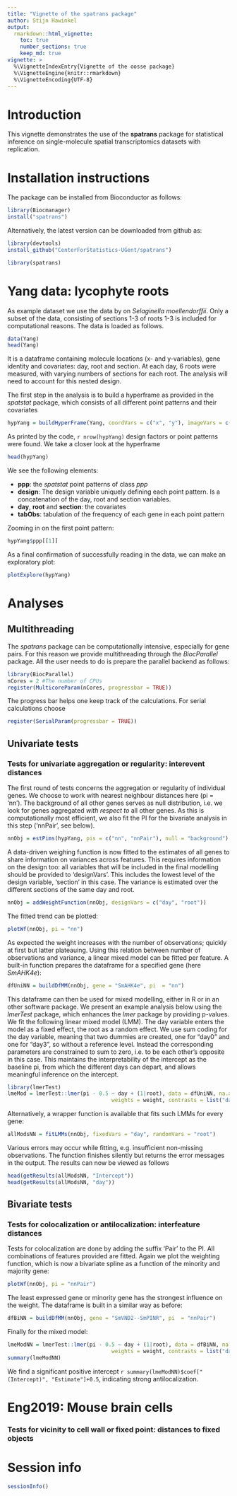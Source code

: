 ```yaml
---
title: "Vignette of the spatrans package"
author: Stijn Hawinkel
output: 
  rmarkdown::html_vignette:
    toc: true
    number_sections: true
    keep_md: true
vignette: >
  %\VignetteIndexEntry{Vignette of the oosse package}
  %\VignetteEngine{knitr::rmarkdown}
  %\VignetteEncoding{UTF-8}
---
```


# Introduction

This vignette demonstrates the use of the __spatrans__ package for statistical inference on single-molecule spatial transcriptomics datasets with replication.

\setcounter{tocdepth}{5}
\tableofcontents

# Installation instructions

The package can be installed from Bioconductor as follows:

```r
library(Biocmanager)
install("spatrans")
```

Alternatively, the latest version can be downloaded from github as:

```r
library(devtools)
install_github("CenterForStatistics-UGent/spatrans")
```

```r
library(spatrans)
```

# Yang data: lycophyte roots

As example dataset we use the data by \textcite{Yang2023} on _Selaginella moellendorffii_. Only a subset of the data, consisting of sections 1-3 of roots 1-3 is included for computational reasons. The data is loaded as follows.

```r
data(Yang)
head(Yang)
```

It is a dataframe containing molecule locations (x- and y-variables), gene identity and covariates: day, root and section. At each day, 6 roots were measured, with varying numbers of sections for each root. The analysis will need to account for this nested design.

The first step in the analysis is to build a hyperframe as provided in the _spatstat_ package, which consists of all different point patterns and their covariates

```r
hypYang = buildHyperFrame(Yang, coordVars = c("x", "y"), imageVars = c("day", "root", "section"))
```

As printed by the code, `r nrow(hypYang)` design factors or point patterns were found. We take a closer look at the hyperframe

```r
head(hypYang)
```

We see the following elements:

 - __ppp__: the _spatstat_ point patterns of class _ppp_
 - __design__: The design variable uniquely defining each point pattern. Is a concatenation of the day, root and section variables.
 - __day__, __root__ and __section__: the covariates
 - __tabObs__: tabulation of the frequency of each gene in each point pattern
 
 Zooming in on the first point pattern:
 
```r
hypYang$ppp[[1]]
```

As a final confirmation of successfully reading in the data, we can make an exploratory plot:

```r
plotExplore(hypYang)
```

# Analyses

## Multithreading

The _spatrans_ package can be computationally intensive, especially for gene pairs. For this reason we provide multithreading through the _BiocParallel_ package. All the user needs to do is prepare the parallel backend as follows:

```r
library(BiocParallel)
nCores = 2 #The number of CPUs
register(MulticoreParam(nCores, progressbar = TRUE))
```

The progress bar helps one keep track of the calculations. For serial calculations choose

```r
register(SerialParam(progressbar = TRUE))
```


## Univariate tests

### Tests for univariate aggregation or regularity: interevent distances

The first round of tests concerns the aggregation or regularity of individual genes. We choose to work with nearest neighbour distances here (pi = 'nn'). The background of all other genes serves as null distribution, i.e. we look for genes aggregated _with respect to_ all other genes. As this is computationally most efficient, we also fit the PI for the bivariate analysis in this step ('nnPair', see below).

```r
nnObj = estPims(hypYang, pis = c("nn", "nnPair"), null = "background")
```

A data-driven weighing function is now fitted to the estimates of all genes to share information on variances across features. This requires information on the design too: all variables that will be included in the final modelling should be provided to 'designVars'. This includes the lowest level of the design variable, 'section' in this case. The variance is estimated over the different sections of the same day and root.

```r
nnObj = addWeightFunction(nnObj, designVars = c("day", "root"))
```

The fitted trend can be plotted:

```r
plotWf(nnObj, pi = "nn")
```

As expected the weight increases with the number of observations; quickly at first but latter plateauing. Using this relation between number of observations and variance, a linear mixed model can be fitted per feature. A built-in function prepares the dataframe for a specified gene (here _SmAHK4e_):

```r
dfUniNN = buildDfMM(nnObj, gene = "SmAHK4e", pi  = "nn")
```

This dataframe can then be used for mixed modelling, either in R or in an other software package. We present an example analysis below using the _lmerTest_ package, which enhances the _lmer_ package by providing p-values. We fit the following linear mixed model (LMM). The day variable enters the model as a fixed effect, the root as a random effect. We use sum coding for the day variable, meaning that two dummies are created, one for "day0" and one for "day3", so without a reference level. Instead the corresponding parameters are constrained to sum to zero, i.e. to be each other's opposite in this case. This maintains the interpretability of the intercept as the baseline pi, from which the different days can depart, and allows meaningful inference on the intercept.

```r
library(lmerTest)
lmeMod = lmerTest::lmer(pi - 0.5 ~ day + (1|root), data = dfUniNN, na.action = na.omit, 
                                 weights = weight, contrasts = list("day" = "contr.sum"))
```

Alternatively, a wrapper function is available that fits such LMMs for every gene:

```r
allModsNN = fitLMMs(nnObj, fixedVars = "day", randomVars = "root")
```

Various errors may occur while fitting, e.g. insufficient non-missing observations. The function finishes silently but returns the error messages in the output. The results can now be viewed as follows

```r
head(getResults(allModsNN, "Intercept"))
head(getResults(allModsNN, "day"))
```

## Bivariate tests

### Tests for colocalization or antilocalization: interfeature distances

Tests for colocalization are done by adding the suffix 'Pair' to the PI. All combinations of features provided are fitted. 
Again we plot the weighting function, which is now a bivariate spline as a function of the minority and majority gene:

```r
plotWf(nnObj, pi = "nnPair")
```

The least expressed gene or minority gene has the strongest influence on the weight. The dataframe is built in a similar way as before:

```r
dfBiNN = buildDfMM(nnObj, gene = "SmVND2--SmPINR", pi  = "nnPair")
```

Finally for the mixed model:

```r
lmeModNN = lmerTest::lmer(pi - 0.5 ~ day + (1|root), data = dfBiNN, na.action = na.omit, 
                                 weights = weight, contrasts = list("day" = "contr.sum"))
summary(lmeModNN)
```

We find a significant positive intercept `r summary(lmeModNN)$coef["(Intercept)", "Estimate"]+0.5`, indicating strong antilocalization.

# Eng2019: Mouse brain cells

### Tests for vicinity to cell wall or fixed point: distances to fixed objects
 
# Session info

```r
sessionInfo()
```


